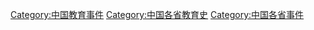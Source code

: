 [[Category:中国教育事件|Category:中国教育事件]]
[[Category:中国各省教育史|Category:中国各省教育史]]
[[Category:中国各省事件|Category:中国各省事件]]